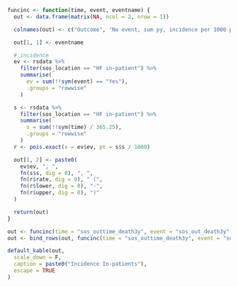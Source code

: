 ```r

funcinc <- function(time, event, eventname) {
  out <- data.frame(matrix(NA, ncol = 2, nrow = 1))

  colnames(out) <- c("Outcome", "No event, sum py, incidence per 1000 py")

  out[1, 1] <- eventname

  # incidence
  ev <- rsdata %>%
    filter(sos_location == "HF in-patient") %>%
    summarise(
      ev = sum(!!sym(event) == "Yes"),
      .groups = "rowwise"
    )

  s <- rsdata %>%
    filter(sos_location == "HF in-patient") %>%
    summarise(
      s = sum(!!sym(time) / 365.25),
      .groups = "rowwise"
    )
  r <- pois.exact(x = ev$ev, pt = s$s / 1000)

  out[1, 2] <- paste0(
    ev$ev, ", ",
    fn(s$s, dig = 0), ", ",
    fn(r$rate, dig = 0), " (",
    fn(r$lower, dig = 0), "-",
    fn(r$upper, dig = 0), ")"
  )

  return(out)
}
```

```r

out <- funcinc(time = "sos_outtime_death3y", event = "sos_out_death3y", "All-cause mortality within 3 years")
out <- bind_rows(out, funcinc(time = "sos_outtime_death3y", event = "sos_out_deathcv3y", "CV mortality within 3 years"))

default_kable(out,
  scale_down = F,
  caption = paste0("Incidence In-patients"),
  escape = TRUE
)
```
